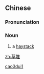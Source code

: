 ==Chinese==
{{zh-forms}}

===Pronunciation===
{{zh-pron
|m=cǎoduī
|mn=chháu-tui
|cat=n
}}

===Noun===
{{zh-noun}}

# {{lb|zh|literary}} a [[haystack]]

[[Category:Mandarin literary terms|cao3dui1]]

[[zh:草堆]]